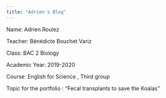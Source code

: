 ```yaml
---
title: "Adrien's Blog"
---
```


Name: Adrien Roulez

Teacher: Bénédicte Bouchet Variz

Class: BAC 2 Biology

Academic Year: 2019-2020

Course: English for Science , Third group

Topic for the portfolio : "Fecal transplants to save the Koalas"
